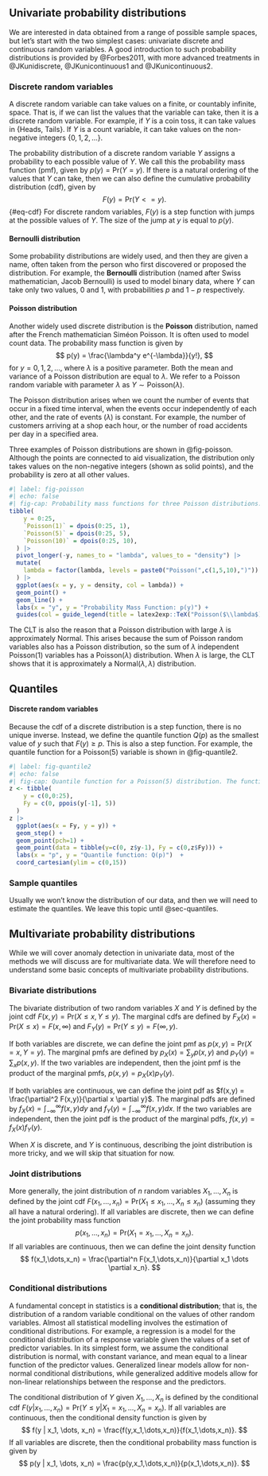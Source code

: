 <!-- Some material on discrete distributions previously in ch2.  -->
<!-- Not sure if we need any of this. -->

## Univariate probability distributions {#sec-distributions}

We are interested in data obtained from a range of possible sample spaces, but let's start with the two simplest cases: univariate discrete and continuous random variables. A good introduction to such probability distributions is provided by @Forbes2011, with more advanced treatments in @JKunidiscrete, @JKunicontinuous1 and @JKunicontinuous2.

### Discrete random variables

A discrete random variable can take values on a finite, or countably infinite, space. That is, if we can list the values that the variable can take, then it is a discrete random variable. For example, if $Y$ is a coin toss, it can take values in $\{$Heads, Tails$\}$. If $Y$ is a count variable, it can take values on the non-negative integers $\{0, 1, 2, \dots\}$.

The probability distribution of a discrete random variable $Y$ assigns a probability to each possible value of $Y$. We call this the probability mass function (pmf), given by $p(y) = \text{Pr}(Y=y)$. If there is a natural ordering of the values that $Y$ can take, then we can also define the cumulative probability distribution (cdf), given by
$$F(y) = \text{Pr}(Y <= y).
$$ {#eq-cdf}
For discrete random variables, $F(y)$ is a step function with jumps at the possible values of $Y$.  The size of the jump at $y$ is equal to $p(y)$.

#### Bernoulli distribution

Some probability distributions are widely used, and then they are given a name, often taken from the person who first discovered or proposed the distribution. For example, the **Bernoulli** distribution (named after Swiss mathematician, Jacob Bernoulli) is used to model binary data, where $Y$ can take only two values, 0 and 1, with probabilities $p$ and $1-p$ respectively.

#### Poisson distribution

Another widely used discrete distribution is the **Poisson** distribution, named after the French mathematician Siméon Poisson. It is often used to model count data. The probability mass function is given by
$$
  p(y) = \frac{\lambda^y e^{-\lambda}}{y!},
$$
for $y=0,1,2,\dots$, where $\lambda$ is a positive parameter. Both the mean and variance of a Poisson distribution are equal to $\lambda$. We refer to a Poisson random variable with parameter $\lambda$ as $Y \sim \text{Poisson}(\lambda)$.

The Poisson distribution arises when we count the number of events that occur in a fixed time interval, when the events occur independently of each other, and the rate of events ($\lambda$) is constant. For example, the number of customers arriving at a shop each hour, or the number of road accidents per day in a specified area.

Three examples of Poisson distributions are shown in @fig-poisson. Although the points are connected to aid visualization, the distribution only takes values on the non-negative integers (shown as solid points), and the probability is zero at all other values.

```r
#| label: fig-poisson
#| echo: false
#| fig-cap: Probability mass functions for three Poisson distributions. As the parameter $\lambda$ increases, the distribution becomes more symmetric and can be approximated by the Normal distribution $N(\lambda, \lambda)$.
tibble(
    y = 0:25,
    `Poisson(1)` = dpois(0:25, 1),
    `Poisson(5)` = dpois(0:25, 5),
    `Poisson(10)` = dpois(0:25, 10),
  ) |>
  pivot_longer(-y, names_to = "lambda", values_to = "density") |>
  mutate(
    lambda = factor(lambda, levels = paste0("Poisson(",c(1,5,10),")"))
  ) |>
  ggplot(aes(x = y, y = density, col = lambda)) +
  geom_point() +
  geom_line() +
  labs(x = "y", y = "Probability Mass Function: p(y)") +
  guides(col = guide_legend(title = latex2exp::TeX("Poisson($\\lambda$)")))
```

The CLT is also the reason that a Poisson distribution with large $\lambda$ is approximately Normal. This arises because the sum of Poisson random variables also has a Poisson distribution, so the sum of $\lambda$ independent Poisson(1) variables has a Poisson($\lambda$) distribution. When $\lambda$ is large, the CLT shows that it is approximately a Normal($\lambda,\lambda$) distribution.

## Quantiles

#### Discrete random variables

Because the cdf of a discrete distribution is a step function, there is no unique inverse. Instead, we define the quantile function $Q(p)$ as the smallest value of $y$ such that $F(y) \ge p$. This is also a step function. For example, the quantile function for a Poisson(5) variable is shown in @fig-quantile2.

```r
#| label: fig-quantile2
#| echo: false
#| fig-cap: Quantile function for a Poisson(5) distribution. The function is left-continuous, as indicated by the plotted points (where the value of the function equals the lower value at each step).
z <- tibble(
    y = c(0,0:25),
    Fy = c(0, ppois(y[-1], 5))
  )
z |>
  ggplot(aes(x = Fy, y = y)) +
  geom_step() +
  geom_point(pch=1) +
  geom_point(data = tibble(y=c(0, z$y-1), Fy = c(0,z$Fy))) +
  labs(x = "p", y = "Quantile function: Q(p)")  +
  coord_cartesian(ylim = c(0,15))
```

### Sample quantiles

Usually we won't know the distribution of our data, and then we will need to estimate the quantiles. We leave this topic until @sec-quantiles.

## Multivariate probability distributions

While we will cover anomaly detection in univariate data, most of the methods we will discuss are for multivariate data. We will therefore need to understand some basic concepts of multivariate probability distributions.

### Bivariate distributions

The bivariate distribution of two random variables $X$ and $Y$ is defined by the joint cdf $F(x,y) = \text{Pr}(X \le x, Y \le y)$. The marginal cdfs are defined by $F_X(x) = \text{Pr}(X \le x) = F(x,\infty)$ and $F_Y(y) = \text{Pr}(Y \le y) = F(\infty,y)$.

If both variables are discrete, we can define the joint pmf as $p(x,y) = \text{Pr}(X=x,Y=y)$. The marginal pmfs are defined by $p_X(x) = \sum_y p(x,y)$ and $p_Y(y) = \sum_x p(x,y)$. If the two variables are independent, then the joint pmf is the product of the marginal pmfs, $p(x,y) = p_X(x) p_Y(y)$.

If both variables are continuous, we can define the joint pdf as $f(x,y) = \frac{\partial^2 F(x,y)}{\partial x \partial y}$. The marginal pdfs are defined by $f_X(x) = \int_{-\infty}^\infty f(x,y) dy$ and $f_Y(y) = \int_{-\infty}^\infty f(x,y) dx$. If the two variables are independent, then the joint pdf is the product of the marginal pdfs, $f(x,y) = f_X(x) f_Y(y)$.

When $X$ is discrete, and $Y$ is continuous, describing the joint distribution is more tricky, and we will skip that situation for now.


### Joint distributions

More generally, the joint distribution of $n$ random variables $X_1,\dots,X_n$ is defined by the joint cdf $F(x_1,\dots,x_n) = \text{Pr}(X_1 \le x_1,\dots,X_n \le x_n)$ (assuming they all have a natural ordering). If all variables are discrete, then we can define the joint probability mass function
$$
p(x_1,\dots,x_n) = \text{Pr}(X_1 = x_1,\dots,X_n = x_n).
$$
If all variables are continuous, then we can define the joint density function
$$
f(x_1,\dots,x_n) = \frac{\partial^n F(x_1,\dots,x_n)}{\partial x_1 \dots \partial x_n}.
$$

### Conditional distributions

A fundamental concept in statistics is a **conditional distribution**; that is, the distribution of a random variable conditional on the values of other random variables. Almost all statistical modelling involves the estimation of conditional distributions. For example, a regression is a model for the conditional distribution of a response variable given the values of a set of predictor variables. In its simplest form, we assume the conditional distribution is normal, with constant variance, and mean equal to a linear function of the predictor values. Generalized linear models allow for non-normal conditional distributions, while generalized additive models allow for non-linear relationships between the response and the predictors.

The conditional distribution of $Y$ given $X_1,\dots,X_n$ is defined by the conditional cdf $F(y|x_1,\dots,x_n) = \text{Pr}(Y \le y | X_1 = x_1,\dots,X_n = x_n)$. If all variables are continuous, then the conditional density function is given by
$$
f(y | x_1, \dots, x_n) = \frac{f(y,x_1,\dots,x_n)}{f(x_1,\dots,x_n)}.
$$
If all variables are discrete, then the conditional probability mass function is given by
$$
p(y | x_1, \dots, x_n) = \frac{p(y,x_1,\dots,x_n)}{p(x_1,\dots,x_n)}.
$$
